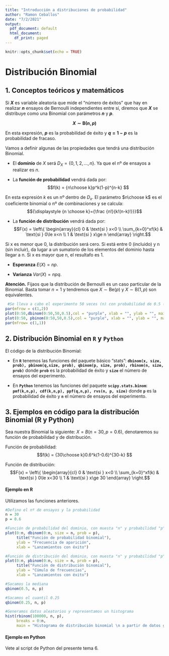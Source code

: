 ```yaml
---
title: "Introducción a distribuciones de probabilidad"
author: "Ramon Ceballos"
date: "7/2/2021"
output:
  pdf_document: default
  html_document:
    df_print: paged
---
```


```r
knitr::opts_chunk$set(echo = TRUE)
```

# **Distribución Binomial**

## 1. Conceptos teóricos y matemáticos

Si **$X$** es variable aleatoria que mide el "número de éxitos" que hay en realizar **$n$** ensayos de Bernoulli independientes entre sí, diremos que **$X$** se distribuye como una Binomial con parámetros **$n$** y **$p$**.

**$$X\sim \text{B}(n,p)$$**

En esta expresión, **$p$** es la probabilidad de éxito y **$q = 1-p$** es la probabilidad de fracaso.

Vamos a definir algunas de las propiedades que tendrá una distribución
Binomial.

- El **dominio** de $X$ será $D_X = \{0,1,2,\dots,n\}$. Ya que el nº de ensayos a realizar es $n$.

- La **función de probabilidad** vendrá dada por: $$f(k) = {n\choose k}p^k(1-p)^{n-k} $$

En esta expresión $k$ es un nº dentro de $D_x$. El parámetro $n\choose k$ es el coeficiente binomial o nº de combinaciones y se calcula: $${\displaystyle {n \choose k}={\frac {n!}{k!(n-k)!}}}$$

- La **función de distribución** vendrá dada por: $$F(x) = \left\{
\begin{array}{cl}
     0 & \text{si } x<0 
  \\ \sum_{k=0}^xf(k) & \text{si } 0\le x<n
  \\ 1 & \text{si } x\ge n
\end{array}
\right.$$

Si x es menor que 0, la distribución será cero. Si está entre 0 (incluido) y n (sin incluir), da lugar a un sumatorio de los elementos del dominio hasta llegar a n. Si x es mayor que n, el resultafo es 1.

- **Esperanza** $E(X) = np$.

- **Varianza** $Var(X) = npq$.

**Atención.** Fijaos que la distribución de Bernoulli es un caso particular de la Binomial. Basta tomar $n=1$ y tendremos que $X\sim \text{Be}(p)$ y $X\sim\text{B}(1,p)$ son equivalentes.

```r
 #Se lleva a cabo el experimento 50 veces (n) con probabilidad de 0.5 (p)
par(mfrow = c(1,2))
plot(0:50,dbinom(0:50,50,0.5),col = "purple", xlab = "", ylab = "", main = "Función de probabilidad de una Binomial(50,0.5)")
plot(0:50, pbinom(0:50,50,0.5),col = "purple", xlab = "", ylab = "", main = "Función de distribución de una Binomial(50,0.5)", ylim = c(0,1))
par(mfrow= c(1,1))
```

## 2. Distribución Binomial en `R` y `Python`

El código de la distribución Binomial:

- En **`R`** tenemos las funciones del paquete básico "stats": **`dbinom(x, size, prob), pbinom(q,size, prob), qbinom(p, size, prob), rbinom(n, size, prob)`** donde **`prob`** es la probabilidad de éxito y **`size`** el número de ensayos del experimento.

- En **`Python`** tenemos las funciones del paquete **`scipy.stats.binom`**: **`pmf(k,n,p), cdf(k,n,p), ppf(q,n,p), rvs(n, p, size)`** donde **`p`** es la probabilidad de éxito y **`n`** el número de ensayos del experimento.


## 3. Ejemplos en código para la distribución Binomial (R y Python)

Sea nuestra Binomial la siguiente: $X = B(n = 30, p = 0.6)$, denotaremos su función de probabilidad y de distribución.

Función de probabilidad: $$f(k) = {30\choose k}0.6^k(1-0.6)^{30-k} $$

Función de distribución: $$F(x) = \left\{
\begin{array}{cl}
     0 & \text{si } x<0 
  \\ \sum_{k=0}^xf(k) & \text{si } 0\le x<30
  \\ 1 & \text{si } x\ge 30
\end{array}
\right.$$


#### **Ejemplo en R**

Utilizamos las funciones anteriores.

```r

#Defino el nº de ensayos y la probabilidad
n = 30
p = 0.6

#Función de probabilidad del dominio, con muesta "n" y probabilidad "p"
plot(0:n, dbinom(0:n, size = n, prob = p), 
     title("Función de probabilidad binomial"),
     ylab = "Frecuencia de aparición",
     xlab = "Lanzamientos con éxito")

#Función de distribución del dominio, con muesta "n" y probabilidad "p"
plot(0:n, pbinom(0:n, size = n, prob = p), 
     title("Función de distribución binomial"),
     ylab = "Cúmulo de frecuencias",
     xlab = "Lanzamientos con éxito")


```
```r
#Sacamos la mediana
qbinom(0.5, n, p)

#Sacamos el cuantil 0.25
qbinom(0.25, n, p)
```


```r
#Generamos datos aleatorios y representamos un histograma
hist(rbinom(100000, n, p), 
     breaks = 0:n,
     main = "Histograma de distribución binomial \n a partir de datos generados aleatoriamente")
```


#### **Ejemplo en Python**

Vete al script de Python del presente tema 6.


